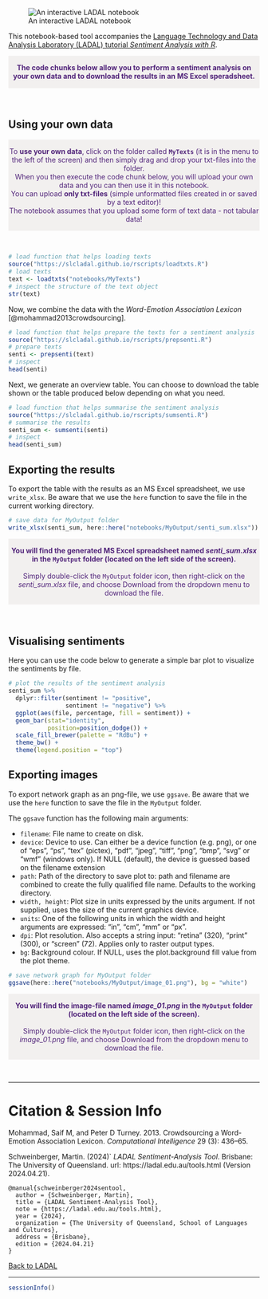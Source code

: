 
![An interactive LADAL notebook](https://slcladal.github.io/images/uq1.jpg)


This notebook-based tool accompanies the [Language Technology and Data Analysis Laboratory (LADAL) tutorial *Sentiment Analysis with R*](https://ladal.edu.au/sentiment.html). 

<div class="warning" style='padding:0.1em; background-color: rgba(215,209,204,.3); color:#51247a'>
<span>
<p style='margin-top:1em; text-align:center'>
<b>The code chunks below allow you to perform a sentiment analysis on your own data and to download the results in an MS Excel speradsheet. </b> 
<br>
</p>
</span>
</div>

<br>




## Using your own data

<div class="warning" style='padding:0.1em; background-color: rgba(215,209,204,.3); color:#51247a'>
<span>
<p style='margin-top:1em; text-align:center'>
To <b>use your own data</b>, click on the folder called <b>`MyTexts`</b> (it is in the menu to the left of the screen) and then simply drag and drop your txt-files into the folder. <br>When you then execute the code chunk below, you will upload your own data and you can then use it in this notebook.<br>You can upload <b>only txt-files</b> (simple unformatted files created in or saved by a text editor)! <br>The notebook assumes that you upload some form of text data - not tabular data! 
<br>
</p>
<p style='margin-left:1em;'>
</p></span>
</div>

<br>


```r
# load function that helps loading texts
source("https://slcladal.github.io/rscripts/loadtxts.R")
# load texts
text <- loadtxts("notebooks/MyTexts")
# inspect the structure of the text object
str(text)
```

Now, we combine the data with the *Word-Emotion Association Lexicon* [@mohammad2013crowdsourcing]. 


```r
# load function that helps prepare the texts for a sentiment analysis
source("https://slcladal.github.io/rscripts/prepsenti.R")
# prepare texts
senti <- prepsenti(text)
# inspect
head(senti)
```


Next, we generate an overview table. You can choose to download the table shown or the table produced below depending on what you need.

```r
# load function that helps summarise the sentiment analysis
source("https://slcladal.github.io/rscripts/sumsenti.R")
# summarise the results
senti_sum <- sumsenti(senti)
# inspect
head(senti_sum)
```



## Exporting the results

To export the table with the results as an MS Excel spreadsheet, we use `write_xlsx`. Be aware that we use the `here` function to  save the file in the current working directory.

```r
# save data for MyOutput folder
write_xlsx(senti_sum, here::here("notebooks/MyOutput/senti_sum.xlsx"))
```

<div class="warning" style='padding:0.1em; background-color: rgba(215,209,204,.3); color:#51247a'>
<span>
<p style='margin-top:1em; text-align:center'>
<b>You will find the generated MS Excel spreadsheet named *senti_sum.xlsx* in the `MyOutput` folder (located on the left side of the screen).</b> <br><br>Simply double-click the `MyOutput` folder icon, then right-click on the *senti_sum.xlsx* file, and choose Download from the dropdown menu to download the file. <br>
</p>
<p style='margin-left:1em;'>
</p></span>
</div>

<br>

## Visualising sentiments

Here you can use the code below to generate a simple bar plot to visualize the sentiments by file. 

```r
# plot the results of the sentiment analysis
senti_sum %>%
  dplyr::filter(sentiment != "positive",
                sentiment != "negative") %>%
  ggplot(aes(file, percentage, fill = sentiment)) +    
  geom_bar(stat="identity",   
           position=position_dodge()) + 
  scale_fill_brewer(palette = "RdBu") +
  theme_bw() +
  theme(legend.position = "top")
```


## Exporting images

To export network graph as an png-file, we use `ggsave`. Be aware that we use the `here` function to save the file in the `MyOutput` folder.

The `ggsave` function has the following main arguments:

+ `filename`: File name to create on disk.    
+ `device`: Device to use. Can either be a device function (e.g. png), or one of "eps", "ps", "tex" (pictex), "pdf", "jpeg", "tiff", "png", "bmp", "svg" or "wmf" (windows only). If NULL (default), the device is guessed based on the filename extension  
+ `path`: Path of the directory to save plot to: path and filename are combined to create the fully qualified file name. Defaults to the working directory.  
+ `width, height`: Plot size in units expressed by the units argument. If not supplied, uses the size of the current graphics device.  
+ `units`: One of the following units in which the width and height arguments are expressed: "in", "cm", "mm" or "px".  
+ `dpi`: Plot resolution. Also accepts a string input: "retina" (320), "print" (300), or "screen" (72). Applies only to raster output types.  
+ `bg`: Background colour. If NULL, uses the plot.background fill value from the plot theme.  


```r
# save network graph for MyOutput folder
ggsave(here::here("notebooks/MyOutput/image_01.png"), bg = "white")
```

<div class="warning" style='padding:0.1em; background-color: rgba(215,209,204,.3); color:#51247a'>
<span>
<p style='margin-top:1em; text-align:center'>
<b>You will find the image-file named *image_01.png* in the `MyOutput` folder (located on the left side of the screen).</b> <br><br>Simply double-click the `MyOutput` folder icon, then right-click on the *image_01.png* file, and choose Download from the dropdown menu to download the file. <br>
</p>
<p style='margin-left:1em;'>
</p></span>
</div>

<br>


***

# Citation & Session Info {-}

Mohammad, Saif M, and Peter D Turney. 2013. Crowdsourcing a Word-Emotion Association Lexicon. *Computational Intelligence* 29 (3): 436–65. 

Schweinberger, Martin. (2024)` *LADAL Sentiment-Analysis Tool*. Brisbane: The University of Queensland. url: https://ladal.edu.au/tools.html (Version 2024.04.21).

```
@manual{schweinberger2024sentool,
  author = {Schweinberger, Martin},
  title = {LADAL Sentiment-Analysis Tool},
  note = {https://ladal.edu.au/tools.html},
  year = {2024},
  organization = {The University of Queensland, School of Languages and Cultures},
  address = {Brisbane},
  edition = {2024.04.21}
}
```

[Back to LADAL](https://ladal.edu.au/sentiment.html)

***

```r
sessionInfo()
```


